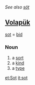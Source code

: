 ''See also [[söt]]''
==[[Volapük]]== 
[[sot]] = [[bid]]

===Noun=== 
# a [[sort]]
# a [[kind]] 
# a [[type]]

[[et:Sot]]
[[it:sot]]